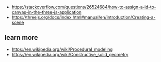 - https://stackoverflow.com/questions/26524684/how-to-assign-a-id-to-canvas-in-the-three-js-application
- https://threejs.org/docs/index.html#manual/en/introduction/Creating-a-scene


## learn more
- https://en.wikipedia.org/wiki/Procedural_modeling
- https://en.wikipedia.org/wiki/Constructive_solid_geometry